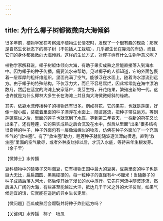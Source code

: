 ```yaml
---
---
---
```

title: 为什么椰子树都微微向大海倾斜
---






很多年前，植物学家在考察海岸植物生长情况时，发现了一个很有趣的现象：那就是自然生长状态下的椰子树（不包括人工栽培），几乎都生长在靠海的岸边，而且它们的身体都微微向大海倾斜。这样的生长方式，对椰子树有什么生物学意义呢？

植物学家解释说，椰子树躯体倾向大海，有助于果实成熟之后能直接落入到海水中。因为椰子的种子传播，需要流水来帮助。见过椰子的人都知道，它的外面包裹着一层厚厚的粗纤维组织，里面充满了空气，能够浮在水面上，随着海水漂流到远方。由于椰子的特殊结构，不仅浮力大，而且不容易腐烂，因此常常能在海中漂泊数月，然后在适宜的海滩上安家落户，发芽生根，开花结果，繁殖出新的一代。这也许就是为什么椰林大多生长在海滩上并且向大海微微倾斜的缘故。

其实，依靠水流传播种子的植物还有很多。例如荷花，它的果实，也就是莲蓬，好像一艘小船，装载着里面的种子漂浮在水面上，随波逐流，把种子带往远方。等到莲蓬腐烂之后，里面的莲子也就沉到了水底，等到第二年春天，一株新的荷花又长出来了。还有睡莲，它的果实成熟之后会沉没在水中，然后从里面“出来”很多结构很奇特的种子，种子外面包有一层像海绵似的物质，仿佛在种子外面加了一个充满空气的“救生圈”。有了“救生圈”助力，睡莲种子就能随波逐流漂向很远，直到“救生圈”里面的空气散尽，或者外种皮烂掉以后，才沉入水底，等待来年生根发芽。（余千里）





【微博士】水传播

豆科植物中的磕藤子又叫海豆，它有植物王国中最大的豆荚，豆荚里面的种子也是巨大无比，扁扁圆圆、黑黑硬硬的，每一粒种子的直径有4～6厘米！当磕藤子的种子成熟后落入河水，然后便开始了漫长的水中旅行。它先在河流中随波逐流，然后进入广阔的大海，有些甚至能越过大洋，抵达几千千米之外的大洋彼岸，如果气候适宜的话，它就能在遥远的异乡生长定居。

【微问题】西瓜成熟后会爆裂并将种子炸到远方吗？

【关键词】水传播　椰子　喷瓜